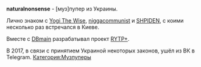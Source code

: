 {{DISPLAYTITLE:naturalnonsense}}
{{Инфобокс для пуперов
|title2=naturalnonsense
|другие_ники=
|image3=[[Файл:Naturalnonsense.jpg|left]]
|caption3=
|сферы_творчества=RYTPMV, программирование
|год_начала=2015
|image4=
|caption4=
|имя_фамилия=Илья
|дата_рождения=
|место_проживания=Украина
|ссылки=
*[https://www.youtube.com/channel/UCAWC1CI72C5IIj1rMb9eczg Youtube]
}}

'''naturalnonsense''' - [муз]пупер из Украины.

Лично знаком с [[Yogi The Wise]], [[niggacommunist]] и [[SHPIDEN]], с коими несколько раз встречался в Киеве.

Вместе с [[DBmain]] разрабатывал проект [https://vk.com/rytpplus RYTP+].

В 2017, в связи с принятием Украиной некоторых законов, ушёл из ВК в Telegram.
[[Категория:Музпуперы]]